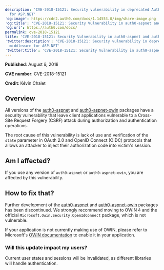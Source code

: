 ```yaml
---
description: 'CVE-2018-15121: Security vulnerability in deprecated Auth0 middleware
  for ASP.NET'
'og:image': https://cdn2.auth0.com/docs/1.14553.0/img/share-image.png
'og:title': 'CVE-2018-15121: Security Vulnerability in auth0-aspnet and auth0-aspnet-owin'
'og:url': https://auth0.com/docs/
permalink: cve-2018-15121
title: 'CVE-2018-15121: Security Vulnerability in auth0-aspnet and auth0-aspnet-owin'
'twitter:description': 'CVE-2018-15121: Security vulnerability in deprecated Auth0
  middleware for ASP.NET'
'twitter:title': 'CVE-2018-15121: Security Vulnerability in auth0-aspnet and auth0-aspnet-owin'
---
```

**Published**: August 6, 2018

**CVE number**: CVE-2018-15121

**Credit**: Kévin Chalet

## Overview

All versions of the [auth0-aspnet](https://github.com/auth0/auth0-aspnet) and [auth0-aspnet-owin](https://github.com/auth0/auth0-aspnet-owin) packages have a security vulnerability that leave client applications vulnerable to a Cross-Site Request Forgery (CSRF) attack during authorization and authentication operations.

The root cause of this vulnerability is lack of use and verification of the `state` parameter in <Tooltip tip="OAuth 2.0: Authorization framework that defines authorization protocols and workflows." cta="View Glossary" href="/glossary?term=OAuth+2.0">OAuth 2.0</Tooltip> and <Tooltip tip="OpenID: Open standard for authentication that allows applications to verify users' identities without collecting and storing login information." cta="View Glossary" href="/glossary?term=OpenID">OpenID</Tooltip> Connect (OIDC) protocols that allows an attacker to inject their authorization code into victim's session.

## Am I affected?

If you use any version of `auth0-aspnet` or `auth0-aspnet-owin`, you are affected by this vulnerability.

## How to fix that?

Further development of the [auth0-aspnet](https://github.com/auth0/auth0-aspnet) and [auth0-aspnet-owin](https://github.com/auth0/auth0-aspnet-owin) packages has been discontinued. We strongly recommend moving to OWIN 4 and the official `Microsoft.Owin.Security.OpenIdConnect` package, which is not vulnerable.

If your application is not currently making use of OWIN, please refer to Microsoft's [OWIN documentation](https://docs.microsoft.com/en-us/aspnet/aspnet/overview/owin-and-katana/) to enable it in your application.

### Will this update impact my users?

Current user states and sessions will be invalidated, as different libraries will handle authentication.
